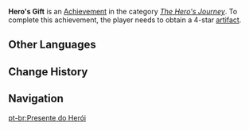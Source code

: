 {{Achievement Infobox
|title        = 
|id           = 80026
|order id     = 0026
|category     = The Hero's Journey
|description  = Obtain a 4-star [[artifact]].
|requirements = 
|primogems    = 5
|tracking     = 
|topic        = Artifacts
}}
'''Hero's Gift''' is an [[Achievement]] in the category ''[[The Hero's Journey]]''. To complete this achievement, the player needs to obtain a 4-star [[artifact]].
<!--
==Trivia==

==Video Guides==
{{EVT
|video1   = 
|caption1 = 
}}
-->
==Other Languages==
{{Other Languages
|en      = Hero's Gift
|zhs     = 英雄之礼
|zhs_rm  = Yīngxióng zhī Lǐ
|zht     = 英雄之禮
|zht_rm  = Yīngxióng zhī Lǐ
|zh_tl   = 
|ja      = 英雄の礼
|ja_rm   = Eiyuu no Rei
|ja_tl   = Hero's Gratitude
|ko      = 영웅의 선물
|ko_rm   = 
|ko_tl   = 
|es      = Obsequio de héroe
|es_tl   = Hero's Gift 
|fr      = Cadeau du héros
|fr_tl   = Hero's Gift
|ru      = Подарок героя
|ru_tl   = 
|th      = รางวัลแห่งผู้กล้า
|th_rm   = 
|th_tl   = 
|vi      = Lễ của anh hùng
|vi_tl   = 
|de      = Gabe eines Helden
|de_tl   = Gift of a Hero
|id      = Hadiah Pahlawan
|id_tl   = Hero's Gift
|pt      = Presente do Herói
|pt_tl   = 
}}

==Change History==
{{Change History|1.0}}
<!--
==References==
{{Reflist}}
-->
==Navigation==
{{Achievement Navbox|The Hero's Journey}}
[[pt-br:Presente do Herói]]
